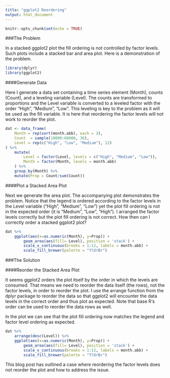 ```yaml
---
title: "ggplot2 Reordering"
output: html_document
---
```


```r
knitr::opts_chunk$set(echo = TRUE)
```

###The Problem

In a stacked ggplot2 plot the fill ordering is not controlled by factor levels.  Such plots include a stacked bar and area plot.  Here is a demonstration of the problem.

```r
library(dplyr)
library(ggplot2)
``` 

####Generate Data

Here I generate a data set containing a time series element (Month), counts (Count), and a leveling variable (Level).  The counts are transformed to proportions and the Level variable is converted to a leveled factor with the order  “High”,  “Medium”, “Low”.  This leveling is key to the problem as it will be used as the fill variable.  It is here that reordering the factor levels will not work to reorder the plot.
```r
 
dat <- data_frame( 
    Month = rep(sort(month.abb), each = 3), 
    Count  = sample(10000:60000, 36), 
    Level = rep(c("High", "Low", "Medium"), 12) 
) %>%
    mutate(
        Level = factor(Level, levels = c("High", "Medium", "Low")),
        Month = factor(Month, levels = month.abb)
    ) %>%
    group_by(Month) %>%
    mutate(Prop = Count/sum(Count))
``` 

####Plot a Stacked Area Plot

Next we generate the area plot.  The accompanying plot demonstrates the problem.  Notice that the legend is ordered according to the factor levels in the Level variable (“High”,  “Medium”, “Low”) yet the plot fill ordering is not in the expected order (it is “Medium”, “Low”, “High”).  I arranged the factor levels correctly but the plot fill ordering is not correct.  How then can I correctly order a stacked ggplot2 plot?
```r
 
dat %>%
    ggplot(aes(x=as.numeric(Month), y=Prop)) +
        geom_area(aes(fill= Level), position = 'stack') +
        scale_x_continuous(breaks = 1:12, labels = month.abb) +
        scale_fill_brewer(palette = "YlOrBr")
```

###The Solution

####Reorder the Stacked Area Plot

It seems ggplot2 orders the plot itself by the order in which the levels are consumed.  That means we need to reorder the data itself (the rows), not the factor levels, in order to reorder the plot.  I use the arrange function from the dplyr package to reorder the data so that ggplot2 will encounter the data levels in the correct order and thus plot as expected.  Note that base R‘s order can be used to reorder the data rows as well.

In the plot we can see that the plot fill ordering now matches the legend and factor level ordering as expected.
```r
 
dat %>%
    arrange(desc(Level)) %>%
    ggplot(aes(x=as.numeric(Month), y=Prop)) +
        geom_area(aes(fill= Level), position = 'stack') +
        scale_x_continuous(breaks = 1:12, labels = month.abb) +
        scale_fill_brewer(palette = "YlOrBr")
```

This blog post has outlined  a case where reordering the factor levels does not reorder the plot and how to address the issue.

